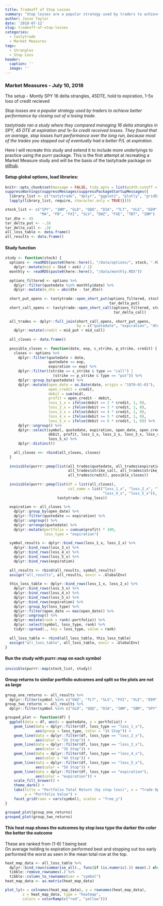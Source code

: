 ```yaml
---
title: Tradeoff of Stop Losses
summary: "Stop losses are a popular strategy used by traders to achieve better performance by closing out of a losing trade. But do they work"
author: Jason Taylor
date: '2018-07-12'
slug: tradeoff-of-stop-losses
categories:
  - tastytrade
  - Market Measures
tags:
  - Strangles
  - Stop Loss
header:
  caption: ''
  image: ''
---
```


### Market Measures - July 10, 2018

The setup - Montly SPY 16 delta strangles, 45DTE, hold to expiration, 1-5x loss of credit recieved

*Stop losses are a popular strategy used by traders to achieve better performance by closing out of a losing trade.*

*tastytrade ran a study where they compared managing 16 delta strangles in SPY, 45 DTE at expiration and 1x-5x credit received losses. They found that on average, stop losses hurt performance over the long run, because most of the trades you stopped out of eventually had a better P/L at expiration.*

Here I will recreate this study and extend it to include more underlyings to practice using the purrr package. This is the 
first attempt at recreating a Market Measure study and will be the basis of the tastytrade package on  [github](https://github.com/themechanicalbear/tastytrade).

#### Setup global options, load libraries:

```r
knitr::opts_chunk$set(message = FALSE, tidy.opts = list(width.cutoff = 60)) 
suppressWarnings(suppressMessages(suppressPackageStartupMessages({
  library_list <- c("tastytrade", "dplyr", "ggplot2", "plotly", "gridExtra")
  lapply(library_list, require, character.only = TRUE)})))

stock_list <- c("SPY", "IWM", "GLD", "QQQ", "DIA", "TLT", "XLE", "EEM",
                "MA", "FB", "FXI", "SLV", "EWZ", "FXE", "TBT", "IBM")
tar_dte <- 45
tar_delta_put <- -.16
tar_delta_call <- .16
all_loss_table <- data.frame()
all_results <- data.frame()
```

#### Study function

```r
study <- function(stock) {
  options <- readRDS(paste0(here::here(), "/data/options/", stock, ".RDS")) %>%
    dplyr::mutate(mid = (bid + ask) / 2)
  monthly <- readRDS(paste0(here::here(), "/data/monthly.RDS"))
  
  options_filtered <- options %>%
    dplyr::filter(quotedate %in% monthly$date) %>%
    dplyr::mutate(m_dte = abs(dte - tar_dte))
  
  short_put_opens <- tastytrade::open_short_put(options_filtered, stock, 
                                                tar_delta_put)
  short_call_opens <- tastytrade::open_short_call(options_filtered, stock,
                                                  tar_delta_call)
  
  all_trades <- dplyr::full_join(short_call_opens, short_put_opens, 
                                 by = c("quotedate", "expiration", "dte")) %>%
    dplyr::mutate(credit = mid_put + mid_call)
  
  all_closes <- data.frame()
  
  possible_closes <- function(date, exp, c_strike, p_strike, credit) {
    closes <- options %>%
      dplyr::filter(quotedate > date,
                    quotedate <= exp,
                    expiration == exp) %>%
      dplyr::filter((strike == c_strike & type == "call") |
                      (strike == p_strike & type == "put")) %>%
      dplyr::group_by(quotedate) %>%
      dplyr::mutate(open_date = as.Date(date, origin = "1970-01-01"),
                    open_credit = credit,
                    debit = sum(mid),
                    profit = open_credit - debit,
                    loss_1_x = ifelse(debit >= 2 * credit, 1, 0),
                    loss_2_x = ifelse(debit >= 3 * credit, 1, 0),
                    loss_3_x = ifelse(debit >= 4 * credit, 1, 0),
                    loss_4_x = ifelse(debit >= 5 * credit, 1, 0),
                    loss_5_x = ifelse(debit >= 6 * credit, 1, 0)) %>%
      dplyr::ungroup() %>%
      dplyr::select(symbol, quotedate, expiration, open_date, open_credit,
                    debit, profit, loss_1_x, loss_2_x, loss_3_x, loss_4_x,
                    loss_5_x) %>%
      dplyr::distinct()
    
    all_closes <<- rbind(all_closes, closes)
  }
  
  invisible(purrr::pmap(list(all_trades$quotedate, all_trades$expiration,
                             all_trades$strike_call, all_trades$strike_put, 
                             all_trades$credit), possible_closes))
  
  invisible(purrr::pmap(list(df = list(all_closes), 
                             col_name = list("loss_1_x", "loss_2_x", "loss_3_x",
                                             "loss_4_x", "loss_5_x")),
                        tastytrade::stop_loss))
  
  expiration <- all_closes %>%
    dplyr::group_by(open_date) %>%
    dplyr::filter(quotedate == expiration) %>%
    dplyr::ungroup() %>%
    dplyr::arrange(quotedate) %>%
    dplyr::mutate(portfolio = cumsum(profit) * 100,
                  loss_type = "expiration")
  
  symbol_results <- dplyr::bind_rows(loss_1_x, loss_2_x) %>%
    dplyr::bind_rows(loss_3_x) %>%
    dplyr::bind_rows(loss_4_x) %>%
    dplyr::bind_rows(loss_5_x) %>%
    dplyr::bind_rows(expiration)
  
  all_results <- rbind(all_results, symbol_results)
  assign("all_results", all_results, envir = .GlobalEnv)
  
  this_loss_table <- dplyr::bind_rows(loss_1_x, loss_2_x) %>%
    dplyr::bind_rows(loss_3_x) %>%
    dplyr::bind_rows(loss_4_x) %>%
    dplyr::bind_rows(loss_5_x) %>%
    dplyr::bind_rows(expiration) %>%
    dplyr::group_by(loss_type) %>%
    dplyr::filter(open_date == max(open_date)) %>%
    dplyr::ungroup() %>%
    dplyr::mutate(rank = rank(-portfolio)) %>%
    dplyr::select(symbol, loss_type, rank) %>%
    tidyr::spread(., key = loss_type, value = rank)
  
  all_loss_table <- rbind(all_loss_table, this_loss_table) 
  assign("all_loss_table", all_loss_table, envir = .GlobalEnv)
}
```

#### Run the study with purrr::map on each symbol
```r
invisible(purrr::map(stock_list, study))
```

#### Group returns to similar portfolio outcomes and split so the plots are not as large

```r
group_one_returns <- all_results %>%
  dplyr::filter(symbol %in% c("EWZ", "TLT", "SLV", "FXI", "XLE", "EEM", "FXE"))
group_two_returns <- all_results %>%
  dplyr::filter(symbol %in% c("GLD", "QQQ", "DIA", "IWM", "IBM", "SPY", "MA"))

grouped_plot <- function(df) {
  ggplot(data = df, aes(x = quotedate, y = portfolio)) +
    geom_line(data = dplyr::filter(df, loss_type == "loss_1_x"), 
              aes(group = loss_type, color = "1X Stop")) +
    geom_line(data = dplyr::filter(df, loss_type == "loss_2_x"),
              aes(color = "2X Stop")) +
    geom_line(data = dplyr::filter(df, loss_type == "loss_3_x"),
              aes(color = "3X Stop")) +
    geom_line(data = dplyr::filter(df, loss_type == "loss_4_x"),
              aes(color = "4X Stop")) +
    geom_line(data = dplyr::filter(df, loss_type == "loss_5_x"),
              aes(color = "5X Stop")) +
    geom_line(data = dplyr::filter(df, loss_type == "expiration"),
              aes(color = "expiration")) +
    scale_fill_brewer() +
    theme_dark() + 
    labs(title = "Portfolio Total Return (by stop loss)", x = "Trade Open Date",
         y = "Portfolio Value") +
    facet_grid(rows = vars(symbol), scales = "free_y")
}

grouped_plot(group_one_returns)
grouped_plot(group_two_returns)
```

#### This heat map shows the outcomes by stop loss type the darker the color the better the outcome  
These are ranked from (1-6) 1 being best  
On average holding to expiration performed best and stopping out too early performed the worst as seen in the mean total row at the top.

```r
heat_map_data <- all_loss_table %>%
  dplyr::bind_rows(summarise_all(., funs(if (is.numeric(.)) mean(.) else "Mean Total"))) %>%
  tibble::remove_rownames(.) %>%
  tibble::column_to_rownames(var = "symbol")
heat_map_data <- as.matrix(heat_map_data)

plot_ly(x = colnames(heat_map_data), y = rownames(heat_map_data), 
        z = heat_map_data, type = "heatmap", 
        colors = colorRamp(c("red", "yellow")))
```
